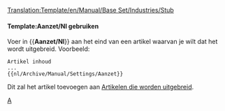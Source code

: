 <noinclude>[[Translation:Template/en/Manual/Base Set/Industries/Stub]]</noinclude><noinclude></noinclude>{{en/Ambox| type  = notice
| image = StubIcon.png
| text  = <strong>Aanzet</strong><br>Dit artikel is een eerste aanzet. A.u.b., als je kunt, breidt het uit.
}}<includeonly>{{{1|[[Category:nl/Uit te breiden artikelen]]}}}</includeonly><noinclude>

====Template:Aanzet/Nl gebruiken====
Voer in <nowiki>{{</nowiki>'''Aanzet/Nl'''<nowiki>}}</nowiki> aan het eind van een artikel waarvan je wilt dat het wordt uitgebreid. Voorbeeld:
<pre>
Artikel inhoud
...
{{nl/Archive/Manual/Settings/Aanzet}}
</pre>
Dit zal het artikel toevoegen aan [[:Category:en/Manual/Base Set/Industries/Articles to be expanded|Artikelen die worden uitgebreid]].

[[Category:nl/Manual/Base Set/Berichtenbox|A]]</noinclude>